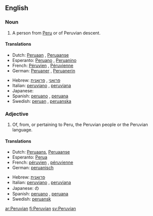 ==English==

===Noun===
{{en-noun}}

# A person from [[Peru]] or of Peruvian descent.

====Translations====
{{trans-top|person from Peru}}
* Dutch: [[Peruaan]] {{m}}, [[Peruaanse]] {{f}}
* Esperanto: [[Peruano]] {{m}}, [[Peruanino]] {{f}}
* French: [[Péruvien]] {{m}}, [[Péruvienne]] {{f}}
* German: [[Peruaner]] {{m}}, [[Peruanerin]] {{f}}
{{trans-mid}}
* Hebrew: [[פרואני]] {{m}}, [[פרואנית]] {{f}}
* Italian: [[peruviano]] {{m}}, [[peruviana]] {{f}}
* Japanese: {{t|ja|ペルー人|tr=Perūjin|sc=Jpan}}
* Spanish: [[peruano]] {{m}}, [[peruana]] {{f}}
* Swedish: [[peruan]] {{m}}, [[peruanska]] {{f}}
{{trans-bottom}}

===Adjective===
{{en-adj|-}}

# Of, from, or pertaining to Peru, the Peruvian people or the Peruvian language.

====Translations====
{{trans-top|pertaining to Peru}}
* Dutch: [[Peruaans]], [[Peruaanse]]
* Esperanto: [[Perua]]
* French: [[péruvien]] {{m}}, [[péruvienne]] {{f}}
* German: [[peruanisch]]
{{trans-mid}}
* Hebrew: [[פרואנית]] {{f}}
* Italian: [[peruviano]] {{m}}, [[peruviana]] {{f}}
* Japanese: {{t|ja|ペルー|tr=Perū|sc=Jpan}}の
* Spanish: [[peruano]] {{m}}, [[peruana]] {{f}}
* Swedish: [[peruansk]]
{{trans-bottom}}

[[ar:Peruvian]]
[[fi:Peruvian]]
[[sv:Peruvian]]